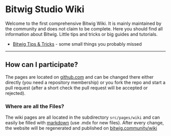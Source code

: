 # Bitwig Studio Wiki

Welcome to the first comprehensive Bitwig Wiki. It is mainly maintained by the community and does not claim to be complete. Here you should find all information about Bitwig. Little tips and tricks or big guides and tutorials.


* [Bitwig Tips & Tricks](tips-tricks) - some small things you probably missed

---

## How can I participate?

The pages are located on [github.com][1] and can be changed there either directly (you need a repository membership) or you fork the repo and start a pull request (after a short check the pull request will be accepted or rejected).

### Where are all the Files?
The wiki pages are all located in the subdirectory `src/pages/wiki` and can easily be filled with [markdown][3] (use .mdx for new files). After every change, the website will be regenerated and published on [bitwig.community/wiki][2]

[1]: https://github.com/polarity/bitwig.community
[2]: https://bitwig.community/wiki/
[3]: https://www.markdownguide.org/cheat-sheet/
